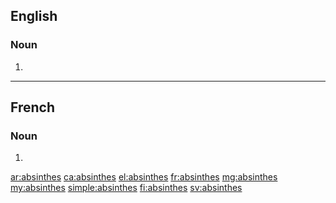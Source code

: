 ==English==

===Noun===
{{head|en|plural}}

# {{plural of|absinthe|lang=en}}

----

==French==

===Noun===
{{head|fr|plural|g=?}}

# {{plural of|absinthe|lang=fr}}

[[ar:absinthes]]
[[ca:absinthes]]
[[el:absinthes]]
[[fr:absinthes]]
[[mg:absinthes]]
[[my:absinthes]]
[[simple:absinthes]]
[[fi:absinthes]]
[[sv:absinthes]]